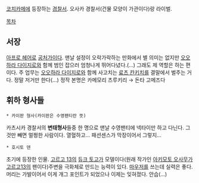 [[코치카메]]에 등장하는 [[경찰서]]. 오사카 경찰서(건물 모양이 가관이다)랑 라이벌.

[[목차]]

== 서장 ==
[[아프로 헤어]]로 [[공처가]]이다. 맨날 설정이 오락가락하는 만화에서 별 의미는 없지만 [[오오하라 다이지로]]와 함께 범인 잡으러 엄청나게 뛰어다녔다.(...) 그래도 제 역할은 하는 편이다. 주 업무는 [[오오하라 다이지로]]와 함께 사고치는 [[료츠 칸키치]]를 결말에서 벌주는 거다. 정말 저거만 한다(...) 정작 본명은 카메모리 츠루키리 → 돈타 고메즈다

== 휘하 형사들 ==

 * 카이판 형사(카이판은 수영팬티란 뜻)
카츠시카 경찰서의 '''변태형사'''들중 한 명으로 맨날 수영팬티에 넥타이만 하고 다닌다. 그것만 빼면 멀쩡한 사람이다. 열혈하고... 패션센스가 막장이어서 그렇지...

 * 호시토 덴
초기에 등장한 인물. [[고르고 13]]의 [[듀크 토고]]가 모델이다(원래 작가인 [[아키모토 오사무]]가 [[고르고13]]의 팬이다)주변을 극화체로 만드는 능력이 있다. [[마우저]]를 쓰는데 실력은 좋다. 머리는 가발이어서 이게 개그 포인트가 되었으나 이제는 잊혀졌다. 안습(...)
